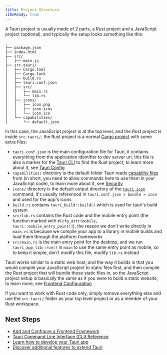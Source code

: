 ```yaml
---
title: Project Structure
i18nReady: true
---
```


A Tauri project is usually made of 2 parts, a Rust project and a JavaScript project (optional),
and typically the setup looks something like this:

```
.
├── package.json
├── index.html
├── src/
│   ├── main.js
├── src-tauri/
│   ├── Cargo.toml
│   ├── Cargo.lock
│   ├── build.rs
│   ├── tauri.conf.json
│   ├── src/
│   │   ├── main.rs
│   │   └── lib.rs
│   ├── icons/
│   │   ├── icon.png
│   │   ├── icon.icns
│   │   └── icon.ico
│   └── capabilities/
│       └── default.json
```

In this case, the JavaScript project is at the top level, and the Rust project is inside `src-tauri/`,
the Rust project is a normal [Cargo project](https://doc.rust-lang.org/cargo/guide/project-layout.html) with some extra files:

- `tauri.conf.json` is the main configuration file for Tauri, it contains everything from the application identifier to dev server url,
  this file is also a marker for the [Tauri CLI](/reference/cli/) to find the Rust project,
  to learn more about it, see [Tauri Config](/develop/configuration-files/#tauri-config)
- `capabilities/` directory is the default folder Tauri reads [capability files](/security/capabilities/) from (in short, you need to allow commands here to use them in your JavaScript code),
  to learn more about it, see [Security](/security/)
- `icons/` directory is the default output directory of the [`tauri icon`](/reference/cli/#icon) command, it's usually referenced in `tauri.conf.json > bundle > icon` and used for the app's icons
- `build.rs` contains `tauri_build::build()` which is used for tauri's build system
- `src/lib.rs` contains the Rust code and the mobile entry point (the function marked with `#[cfg_attr(mobile, tauri::mobile_entry_point)]`),
  the reason we don't write directly in `main.rs` is because we compile your app to a library in mobile builds and load them through the platform frameworks
- `src/main.rs` is the main entry point for the desktop, and we run `tauri_app_lib::run()` in `main` to use the same entry point as mobile,
  so to keep it simple, don't modify this file, modify `lib.rs` instead

Tauri works similar to a static web host, and the way it builds is that you would compile your JavaScript project to static files first,
and then compile the Rust project that will bundle those static files in,
so the JavaScript project setup is basically the same as if you were to build a static website,
to learn more, see [Frontend Configuration](/start/frontend/)

If you want to work with Rust code only, simply remove everything else and use the `src-tauri/` folder as your top level project or as a member of your Rust workspace

## Next Steps

- [Add and Configure a Frontend Framework](/start/frontend/)
- [Tauri Command Line Interface (CLI) Reference](/reference/cli/)
- [Learn how to develop your Tauri app](/develop/)
- [Discover additional features to extend Tauri](/plugin/)
